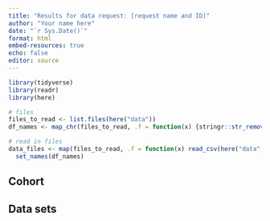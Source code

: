 ```yaml
---
title: "Results for data request: [request name and ID]"
author: "Your name here"
date: "`r Sys.Date()`"
format: html
embed-resources: true
echo: false
editor: source
---
```


<!-- To install the DaSL Quarto theme: 
      quarto install extension fhdsl/dasl-quarto 
      Then change format to `dasl-html` -->

```r
library(tidyverse)
library(readr)
library(here)
```

```r

# files
files_to_read <- list.files(here("data"))
df_names <- map_chr(files_to_read, .f = function(x) {stringr::str_remove(x, ".csv")})

# read in files
data_files <- map(files_to_read, .f = function(x) read_csv(here("data", x))) %>% 
  set_names(df_names)
```


## Cohort

<!-- Describe cohort of patients. -->


## Data sets

<!-- Describe datasets included. -->





